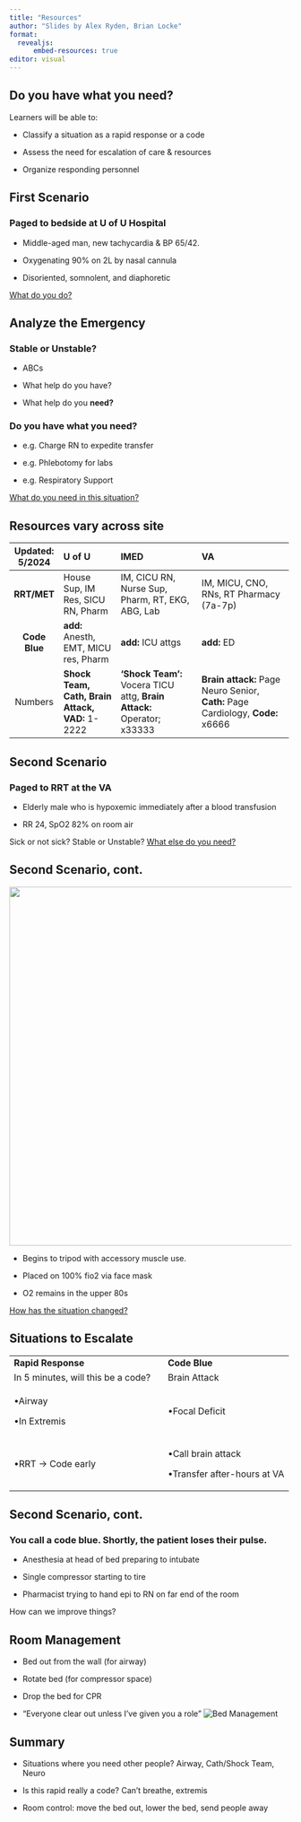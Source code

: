 ```yaml
---
title: "Resources"
author: "Slides by Alex Ryden, Brian Locke"
format: 
  revealjs:
      embed-resources: true
editor: visual
---
```


## Do you have what you need?

Learners will be able to:

-   Classify a situation as a rapid response or a code

-   Assess the need for escalation of care & resources

-   Organize responding personnel

## First Scenario

### Paged to bedside at U of U Hospital

-   Middle-aged man, new tachycardia & BP 65/42.

-   Oxygenating 90% on 2L by nasal cannula

-   Disoriented, somnolent, and diaphoretic

[What do you do?]{.underline}

## Analyze the Emergency

### Stable or Unstable?

-   ABCs

-   What help do you have?

-   What help do you **need?**

### Do you have what you need?

-   e.g. Charge RN to expedite transfer

-   e.g. Phlebotomy for labs

-   e.g. Respiratory Support

[What do you need in this situation?]{.underline}

## Resources vary across site

+-----------------+-------------------------------------------------+------------------------------------------------------------------------+---------------------------------------------------------------------------------+
| Updated: 5/2024 | **U of U**                                      | **IMED**                                                               | **VA**                                                                          |
+:===============:+:================================================+:=======================================================================+:================================================================================+
| **RRT/MET**     | House Sup, IM Res, SICU RN, Pharm               | IM, CICU RN, Nurse Sup, Pharm, RT, EKG, ABG, Lab                       | IM, MICU, CNO, RNs, RT Pharmacy (7a-7p)                                         |
+-----------------+-------------------------------------------------+------------------------------------------------------------------------+---------------------------------------------------------------------------------+
| **Code Blue**   | **add:** Anesth, EMT, MICU res, Pharm           | **add:** ICU attgs                                                     | **add:** ED                                                                     |
+-----------------+-------------------------------------------------+------------------------------------------------------------------------+---------------------------------------------------------------------------------+
| Numbers         | **Shock Team, Cath, Brain Attack, VAD:** 1-2222 | **‘Shock Team’:** Vocera TICU attg, **Brain Attack:** Operator; x33333 | **Brain attack:** Page Neuro Senior, **Cath:** Page Cardiology, **Code:** x6666 |
+-----------------+-------------------------------------------------+------------------------------------------------------------------------+---------------------------------------------------------------------------------+

## Second Scenario

### Paged to RRT at the VA

-   Elderly male who is hypoxemic immediately after a blood transfusion

-   RR 24, SpO2 82% on room air

Sick or not sick? Stable or Unstable? [What else do you need?]{.underline}

## Second Scenario, cont.

![](images/clipboard-1187290827.png){fig-alt="XR Chest Obtained During RRT" fig-align="center" width="640"}

-   Begins to tripod with accessory muscle use.

-   Placed on 100% fio2 via face mask

-   O2 remains in the upper 80s

[How has the situation changed?]{.underline}

## Situations to Escalate

+--------------------------------------+-------------------------------+
| **Rapid Response**                   | **Code Blue**                 |
+--------------------------------------+-------------------------------+
| In 5 minutes, will this be a code?   | Brain Attack                  |
+--------------------------------------+-------------------------------+
| •Airway                              | •Focal Deficit                |
|                                      |                               |
| •In Extremis                         |                               |
+--------------------------------------+-------------------------------+
| •RRT → Code early                    | •Call brain attack            |
|                                      |                               |
|                                      | •Transfer after-hours at VA   |
+--------------------------------------+-------------------------------+

## Second Scenario, cont.

### You call a code blue. Shortly, the patient loses their pulse.

-   Anesthesia at head of bed preparing to intubate

-   Single compressor starting to tire

-   Pharmacist trying to hand epi to RN on far end of the room

How can we improve things?

## Room Management

-   Bed out from the wall (for airway)

-   Rotate bed (for compressor space)

-   Drop the bed for CPR

-   "Everyone clear out unless I've given you a role"
    ![Bed Management](images/clipboard-1132860432.png)

## Summary

-   Situations where you need other people? Airway, Cath/Shock Team, Neuro

-   Is this rapid really a code? Can't breathe, extremis

-   Room control: move the bed out, lower the bed, send people away
